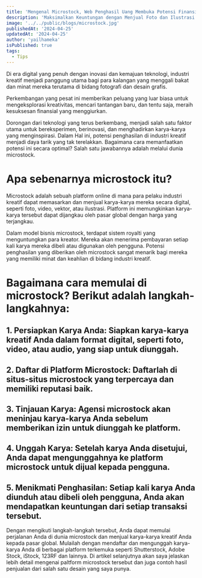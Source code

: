 ```yaml
---
title: 'Mengenal Microstock, Web Penghasil Uang Membuka Potensi Finansial di Dunia Industri Kreatif'
description: 'Maksimalkan Keuntungan dengan Menjual Foto dan Ilustrasi di Pasar Microstock'
image: '../../public/blogs/microstock.jpg'
publishedAt: '2024-04-25'
updatedAt: '2024-04-25'
author: 'yailhameka'
isPublished: true
tags:
  - Tips
---
```


Di era digital yang penuh dengan inovasi dan kemajuan teknologi, industri kreatif menjadi panggung utama bagi para kalangan yang menggali bakat dan minat mereka terutama di bidang fotografi dan desain grafis.

Perkembangan yang pesat ini memberikan peluang yang luar biasa untuk mengeksplorasi kreativitas, mencari tantangan baru, dan tentu saja, meraih kesuksesan finansial yang menggiurkan.

Dorongan dari teknologi yang terus berkembang, menjadi salah satu faktor utama untuk bereksperimen, berinovasi, dan menghadirkan karya-karya yang menginspirasi. Dalam Hal ini, potensi penghasilan di industri kreatif menjadi daya tarik yang tak terelakkan. Bagaimana cara memanfaatkan potensi ini secara optimal? Salah satu jawabannya adalah melalui dunia microstock.

# Apa sebenarnya microstock itu?

Microstock adalah sebuah platform online di mana para pelaku industri kreatif dapat memasarkan dan menjual karya-karya mereka secara digital, seperti foto, video, vektor, atau ilustrasi. Platform ini memungkinkan karya-karya tersebut dapat dijangkau oleh pasar global dengan harga yang terjangkau.

Dalam model bisnis microstock, terdapat sistem royalti yang menguntungkan para kreator. Mereka akan menerima pembayaran setiap kali karya mereka dibeli atau digunakan oleh pengguna. Potensi penghasilan yang diberikan oleh microstock sangat menarik bagi mereka yang memiliki minat dan keahlian di bidang industri kreatif.

# Bagaimana cara memulai di microstock? Berikut adalah langkah-langkahnya:

## 1. Persiapkan Karya Anda: Siapkan karya-karya kreatif Anda dalam format digital, seperti foto, video, atau audio, yang siap untuk diunggah.

## 2. Daftar di Platform Microstock: Daftarlah di situs-situs microstock yang terpercaya dan memiliki reputasi baik.

## 3. Tinjauan Karya: Agensi microstock akan meninjau karya-karya Anda sebelum memberikan izin untuk diunggah ke platform.

## 4. Unggah Karya: Setelah karya Anda disetujui, Anda dapat mengunggahnya ke platform microstock untuk dijual kepada pengguna.

## 5. Menikmati Penghasilan: Setiap kali karya Anda diunduh atau dibeli oleh pengguna, Anda akan mendapatkan keuntungan dari setiap transaksi tersebut.

Dengan mengikuti langkah-langkah tersebut, Anda dapat memulai perjalanan Anda di dunia microstock dan menjual karya-karya kreatif Anda kepada pasar global. Mulailah dengan mendaftar dan mengunggah karya-karya Anda di berbagai platform terkemuka seperti Shutterstock, Adobe Stock, iStock, 123RF dan lainnya. Di artikel selanjutnya akan saya jelaskan lebih detail mengenai paltform microstock tersebut dan juga contoh hasil penjualan dari salah satu desain yang saya punya.
